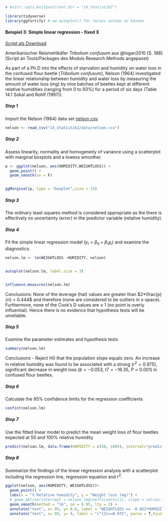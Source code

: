 
```r
# knitr::opts_knit$set(root.dir = "14_Statistik2") 
```



```r
library(tidyverse)
library(ggfortify) # um autoplot() für lm/aov nutzen zu können


```

#### Beispiel 3: Simple linear regression - fixed X

[Script als Download](14_Statistik2/RFiles/Demo_01_Korr_Reg_Beispiel3.R)


Amerikanischer Reismehlkäfer *Tribolium confusum* aus @logan2010 [S. 188] (Script an Tools/Packages des Moduls Research Methods angepasst)


As part of a Ph.D into the effects of starvation and humidity on water loss in the confused flour beetle (*Tribolium confusum*), Nelson (1964) investigated the linear relationship between humidity and water loss by measuring the amount of water loss (mg) by nine batches of beetles kept at different relative humidities (ranging from 0 to 93%) for a period of six days (Table 14.1 Sokal and Rohlf (1997)).

##### Step 1

Import the Nelson (1964) data set [nelson.csv](14_Statistik2/data/nelson.csv)


```r

nelson <- read_csv("14_Statistik2/data/nelson.csv")

```


##### Step 2

Assess linearity, normality and homogeneity of variance using a scatterplot with marginal boxplots and a lowess smoother.

```r

p <- ggplot(nelson, aes(HUMIDITY,WEIGHTLOSS)) +
  geom_point() +
  geom_smooth(se = F)


ggMarginal(p, type = "boxplot",size = 15)
```

##### Step 3

The ordinary least squares method is considered appropriate as the there is effectively no uncertainty (error) in the predictor variable (relative humidity).

##### Step 4 

Fit the simple linear regression model ($y_i = \beta_0 + \beta_1\chi_i$) and examine the diagnostics.



```r

nelson.lm <- lm(WEIGHTLOSS ~HUMIDITY, nelson)


autoplot(nelson.lm, label.size = 3)



```


```r
influence.measures(nelson.lm)
```

Conclusions: None of the leverage (hat) values are greater than $2*\frac{p}{n} = 0.444$ and therefore (none are considered to be outliers in x-space). Furthermore, none of the Cook’s D values are $\ge$ 1 (no point is overly influential). Hence there is no evidence that hypothesis tests will be unreliable.





##### Step 5

Examine the parameter estimates and hypothesis tests

```r
summary(nelson.lm)
```


Conclusions - Reject H0 that the population slope equals zero. An increase in relative humidity was found to be associated with a strong ($r^2 = 0.975$), significant decrease in weight loss ($b = -0.053$, $t7 = -16.35$, $P < 0.001$) in confused flour beetles.


##### Step 6

Calculate the 95% confidence limits for the regression coefficients


```r
confint(nelson.lm)

```



##### Step 7

Use the fitted linear model to predict the mean weight loss of flour beetles expected at 50 and 100% relative humidity

```r
predict(nelson.lm, data.frame(HUMIDITY = c(50, 100)), interval="prediction",se=T)
```

##### Step 8

Summarize the findings of the linear regression analysis with a scatterplot including the regression line, regression equation and $r^2$.


```r

ggplot(nelson, aes(HUMIDITY, WEIGHTLOSS))+
  geom_point() +
  labs(x = "% Relative humidity", y = "Weight loss (mg)") +
  # geom_abline(intercept = nelson.lm$coefficients[1], slope = nelson.lm$coefficients[2], colour = "red") +
  geom_smooth(method = "lm", se = 0.95, lty = 2) +
  annotate("text", x= 99, y= 8.6, label = "WEIGHTLOSS == -0.053*HUMIDITY + 8.704", parse = T, hjust = 1) +
  annotate("text", x= 99, y= 9, label = "r^{2}==0.975", parse = T,hjust = 1) 

```

